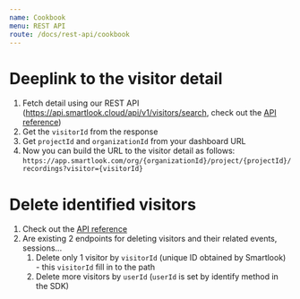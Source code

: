 ```yaml
---
name: Cookbook
menu: REST API
route: /docs/rest-api/cookbook
---
```



<Title>Cookbook</Title>

# Deeplink to the visitor detail
1. Fetch detail using our REST API (https://api.smartlook.cloud/api/v1/visitors/search, check out the [API reference](/docs/rest-api/reference))
2. Get the `visitorId` from the response
3. Get `projectId` and `organizationId` from your dashboard URL
4. Now you can build the URL to the visitor detail as follows: `https://app.smartlook.com/org/{organizationId}/project/{projectId}/recordings?visitor={visitorId}`


# Delete identified visitors
1. Check out the [API reference](/docs/rest-api/reference)
2. Are existing 2 endpoints for deleting visitors and their related events, sessions...
    1. Delete only 1 visitor by `visitorId` (unique ID obtained by Smartlook) - this `visitorId` fill in to the path
    2. Delete more visitors by `userId` (`userId` is set by identify method in the SDK)